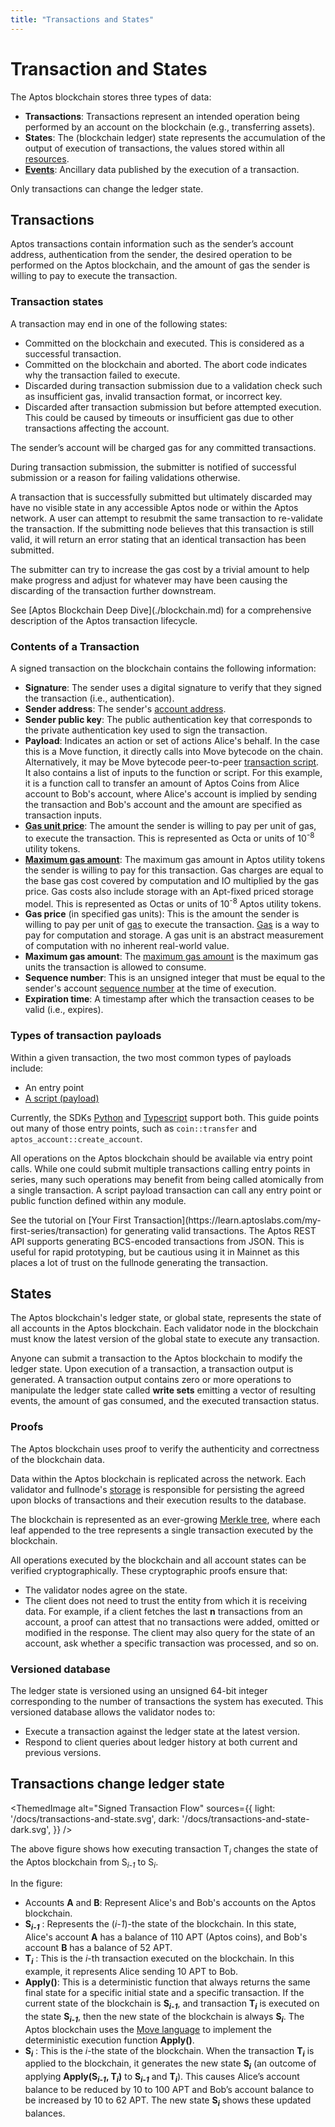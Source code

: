 ```yaml
---
title: "Transactions and States"
---
```



# Transaction and States

The Aptos blockchain stores three types of data:

- **Transactions**: Transactions represent an intended operation being performed by an account on the blockchain (e.g., transferring assets).
- **States**: The (blockchain ledger) state represents the accumulation of the output of execution of transactions, the values stored within all [resources](./resources).
- [**Events**](./events.mdx): Ancillary data published by the execution of a transaction.

<Callout type="info">
Only transactions can change the ledger state.
</Callout>

## Transactions

Aptos transactions contain information such as the sender’s account address, authentication from the sender, the desired operation to be performed on the Aptos blockchain, and the amount of gas the sender is willing to pay to execute the transaction.

### Transaction states

A transaction may end in one of the following states:

- Committed on the blockchain and executed. This is considered as a successful transaction.
- Committed on the blockchain and aborted. The abort code indicates why the transaction failed to execute.
- Discarded during transaction submission due to a validation check such as insufficient gas, invalid transaction format, or incorrect key.
- Discarded after transaction submission but before attempted execution. This could be caused by timeouts or insufficient gas due to other transactions affecting the account.

The sender’s account will be charged gas for any committed transactions.

During transaction submission, the submitter is notified of successful submission or a reason for failing validations otherwise.

A transaction that is successfully submitted but ultimately discarded may have no visible state in any accessible Aptos node or within the Aptos network. A user can attempt to resubmit the same transaction to re-validate the transaction. If the submitting node believes that this transaction is still valid, it will return an error stating that an identical transaction has been submitted.

The submitter can try to increase the gas cost by a trivial amount to help make progress and adjust for whatever may have been causing the discarding of the transaction further downstream.

<Callout type="info">
See [Aptos Blockchain Deep Dive](./blockchain.md) for a comprehensive description of the Aptos transaction lifecycle.
</Callout>

### Contents of a Transaction

A signed transaction on the blockchain contains the following information:

- **Signature**: The sender uses a digital signature to verify that they signed the transaction (i.e., authentication).
- **Sender address**: The sender's [account address](./accounts.mdx#account-address).
- **Sender public key**: The public authentication key that corresponds to the private authentication key used to sign the transaction.
- **Payload**: Indicates an action or set of actions Alice's behalf. In the case this is a Move function, it directly calls into Move bytecode on the chain. Alternatively, it may be Move bytecode peer-to-peer [transaction script](../../glossary.mdx#transaction-script). It also contains a list of inputs to the function or script. For this example, it is a function call to transfer an amount of Aptos Coins from Alice account to Bob's account, where Alice's account is implied by sending the transaction and Bob's account and the amount are specified as transaction inputs.
- [**Gas unit price**](../../glossary.mdx#gas-unit-price): The amount the sender is willing to pay per unit of gas, to execute the transaction. This is represented as Octa or units of 10<sup>-8</sup> utility tokens.
- [**Maximum gas amount**](../../glossary.mdx#maximum-gas-amount): The maximum gas amount in Aptos utility tokens the sender is willing to pay for this transaction. Gas charges are equal to the base gas cost covered by computation and IO multiplied by the gas price. Gas costs also include storage with an Apt-fixed priced storage model. This is represented as Octas or units of 10<sup>-8</sup> Aptos utility tokens.
- **Gas price** (in specified gas units): This is the amount the sender is willing to pay per unit of [gas](./gas-txn-fee.mdx) to execute the transaction. [Gas](./gas-txn-fee.mdx) is a way to pay for computation and storage. A gas unit is an abstract measurement of computation with no inherent real-world value.
- **Maximum gas amount**: The [maximum gas amount](./gas-txn-fee.mdx#specifying-gas-fees-within-a-transaction) is the maximum gas units the transaction is allowed to consume.
- **Sequence number**: This is an unsigned integer that must be equal to the sender's account [sequence number](./accounts.mdx#account-sequence-number) at the time of execution.
- **Expiration time**: A timestamp after which the transaction ceases to be valid (i.e., expires).

### Types of transaction payloads

Within a given transaction, the two most common types of payloads include:

- An entry point
- [A script (payload)](../../../build/move/move-on-aptos/scripts.mdx)

Currently, the SDKs [Python](../../../build/sdks/python-sdk.mdx) and [Typescript](../../../build/sdks/ts-sdk.mdx) support both. This guide points out many of those entry points, such as `coin::transfer` and `aptos_account::create_account`.

All operations on the Aptos blockchain should be available via entry point calls. While one could submit multiple transactions calling entry points in series, many such operations may benefit from being called atomically from a single transaction. A script payload transaction can call any entry point or public function defined within any module.

<Callout type="info">
See the tutorial on [Your First Transaction](https://learn.aptoslabs.com/my-first-series/transaction) for generating valid transactions.
</Callout>

<Callout type="info">
The Aptos REST API supports generating BCS-encoded transactions from JSON. This is useful for rapid prototyping, but be cautious using it in Mainnet as this places a lot of trust on the fullnode generating the transaction.
</Callout>

## States

The Aptos blockchain's ledger state, or global state, represents the state of all accounts in the Aptos blockchain. Each validator node in the blockchain must know the latest version of the global state to execute any transaction.

Anyone can submit a transaction to the Aptos blockchain to modify the ledger state. Upon execution of a transaction, a transaction output is generated. A transaction output contains zero or more operations to manipulate the ledger state called **write sets** emitting a vector of resulting events, the amount of gas consumed, and the executed transaction status.

### Proofs

The Aptos blockchain uses proof to verify the authenticity and correctness of the blockchain data.

Data within the Aptos blockchain is replicated across the network. Each validator and fullnode's [storage](./validator-nodes.mdx#storage) is responsible for persisting the agreed upon blocks of transactions and their execution results to the database.

The blockchain is represented as an ever-growing [Merkle tree](../../glossary.mdx#merkle-trees), where each leaf appended to the tree represents a single transaction executed by the blockchain.

All operations executed by the blockchain and all account states can be verified cryptographically. These cryptographic proofs ensure that:

- The validator nodes agree on the state.
- The client does not need to trust the entity from which it is receiving data. For example, if a client fetches the last **n** transactions from an account, a proof can attest that no transactions were added, omitted or modified in the response. The client may also query for the state of an account, ask whether a specific transaction was processed, and so on.

### Versioned database

The ledger state is versioned using an unsigned 64-bit integer corresponding to the number of transactions the system has executed. This versioned database allows the validator nodes to:

- Execute a transaction against the ledger state at the latest version.
- Respond to client queries about ledger history at both current and previous versions.

## Transactions change ledger state

<ThemedImage
  alt="Signed Transaction Flow"
  sources={{
    light: '/docs/transactions-and-state.svg',
    dark: '/docs/transactions-and-state-dark.svg',
  }}
/>

The above figure shows how executing transaction T<sub>_i_</sub> changes the state of the Aptos blockchain from S<sub>_i-1_</sub> to S<sub>_i_</sub>.

In the figure:

- Accounts **A** and **B**: Represent Alice's and Bob's accounts on the Aptos blockchain.
- **S<sub>_i-1_</sub>** : Represents the (_i-1_)-the state of the blockchain. In this state, Alice's account **A** has a balance of 110 APT (Aptos coins), and Bob's account **B** has a balance of 52 APT.
- **T<sub>_i_</sub>** : This is the _i_-th transaction executed on the blockchain. In this example, it represents Alice sending 10 APT to Bob.
- **Apply()**: This is a deterministic function that always returns the same final state for a specific initial state and a specific transaction. If the current state of the blockchain is **S<sub>_i-1_</sub>**, and transaction **T<sub>_i_</sub>** is executed on the state **S<sub>_i-1_</sub>**, then the new state of the blockchain is always **S<sub>_i_</sub>**. The Aptos blockchain uses the [Move language](../../../build/move/book/SUMMARY.md) to implement the deterministic execution function **Apply()**.
- **S<sub>_i_</sub>** : This is the _i_-the state of the blockchain. When the transaction **T<sub>_i_</sub>** is applied to the blockchain, it generates the new state **S<sub>_i_</sub>** (an outcome of applying **Apply(S<sub>_i-1_</sub>, T<sub>_i_</sub>)** to **S<sub>_i-1_</sub>** and **T<sub>_i_</sub>**). This causes Alice’s account balance to be reduced by 10 to 100 APT and Bob’s account balance to be increased by 10 to 62 APT. The new state **S<sub>_i_</sub>** shows these updated balances.

